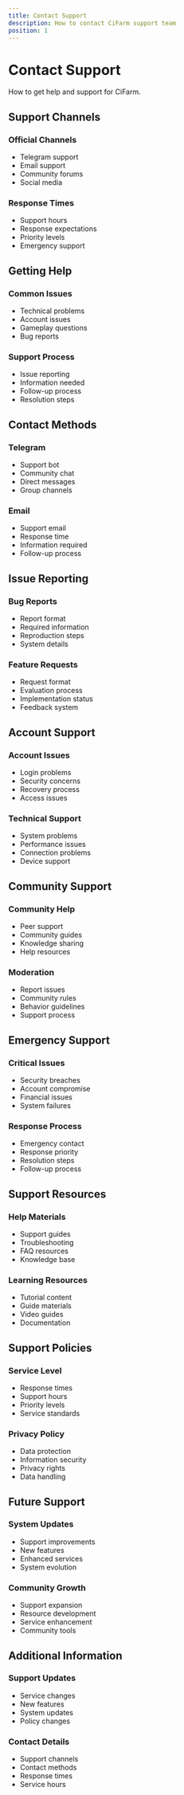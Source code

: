 ```yaml
---
title: Contact Support
description: How to contact CiFarm support team
position: 1
---
```


# Contact Support

How to get help and support for CiFarm.

## Support Channels

### Official Channels
- Telegram support
- Email support
- Community forums
- Social media

### Response Times
- Support hours
- Response expectations
- Priority levels
- Emergency support

## Getting Help

### Common Issues
- Technical problems
- Account issues
- Gameplay questions
- Bug reports

### Support Process
- Issue reporting
- Information needed
- Follow-up process
- Resolution steps

## Contact Methods

### Telegram
- Support bot
- Community chat
- Direct messages
- Group channels

### Email
- Support email
- Response time
- Information required
- Follow-up process

## Issue Reporting

### Bug Reports
- Report format
- Required information
- Reproduction steps
- System details

### Feature Requests
- Request format
- Evaluation process
- Implementation status
- Feedback system

## Account Support

### Account Issues
- Login problems
- Security concerns
- Recovery process
- Access issues

### Technical Support
- System problems
- Performance issues
- Connection problems
- Device support

## Community Support

### Community Help
- Peer support
- Community guides
- Knowledge sharing
- Help resources

### Moderation
- Report issues
- Community rules
- Behavior guidelines
- Support process

## Emergency Support

### Critical Issues
- Security breaches
- Account compromise
- Financial issues
- System failures

### Response Process
- Emergency contact
- Response priority
- Resolution steps
- Follow-up process

## Support Resources

### Help Materials
- Support guides
- Troubleshooting
- FAQ resources
- Knowledge base

### Learning Resources
- Tutorial content
- Guide materials
- Video guides
- Documentation

## Support Policies

### Service Level
- Response times
- Support hours
- Priority levels
- Service standards

### Privacy Policy
- Data protection
- Information security
- Privacy rights
- Data handling

## Future Support

### System Updates
- Support improvements
- New features
- Enhanced services
- System evolution

### Community Growth
- Support expansion
- Resource development
- Service enhancement
- Community tools

## Additional Information

### Support Updates
- Service changes
- New features
- System updates
- Policy changes

### Contact Details
- Support channels
- Contact methods
- Response times
- Service hours 